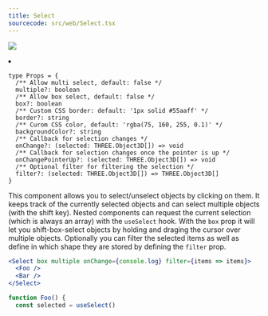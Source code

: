 ```yaml
---
title: Select
sourcecode: src/web/Select.tsx
---
```


![](https://img.shields.io/badge/-Dom only-red)

<Grid cols={4}>
  <li>
    <Codesandbox id="ny3p4" />
  </li>
</Grid>

```tsx
type Props = {
  /** Allow multi select, default: false */
  multiple?: boolean
  /** Allow box select, default: false */
  box?: boolean
  /** Custom CSS border: default: '1px solid #55aaff' */
  border?: string
  /** Curom CSS color, default: 'rgba(75, 160, 255, 0.1)' */
  backgroundColor?: string
  /** Callback for selection changes */
  onChange?: (selected: THREE.Object3D[]) => void
  /** Callback for selection changes once the pointer is up */
  onChangePointerUp?: (selected: THREE.Object3D[]) => void
  /** Optional filter for filtering the selection */
  filter?: (selected: THREE.Object3D[]) => THREE.Object3D[]
}
```

This component allows you to select/unselect objects by clicking on them. It keeps track of the currently selected objects and can select multiple objects (with the shift key). Nested components can request the current selection (which is always an array) with the `useSelect` hook. With the `box` prop it will let you shift-box-select objects by holding and draging the cursor over multiple objects. Optionally you can filter the selected items as well as define in which shape they are stored by defining the `filter` prop.

```jsx
<Select box multiple onChange={console.log} filter={items => items}>
  <Foo />
  <Bar />
</Select>

function Foo() {
  const selected = useSelect()
```
